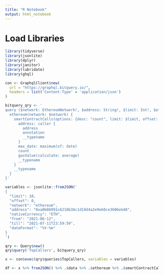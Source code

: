 ```yaml
---
title: "R Notebook"
output: html_notebook
---
```


# Load Libraries
```r
library(tidyverse)
library(jsonlite)
library(dplyr)
library(janitor)
library(lubridate)
library(ghql)
```

```r
con <- GraphqlClient$new(
  url = "https://graphql.bitquery.io/",
  headers = list('Content-Type' = 'application/json')
)
```


```r
bitquery_qry <- '
query ($network: EthereumNetwork!, $address: String!, $limit: Int!, $offset: Int!, $from: ISO8601DateTime, $till: ISO8601DateTime) {
  ethereum(network: $network) {
    smartContractCalls(options: {desc: "count", limit: $limit, offset: $offset}, date: {since: $from, till: $till}, smartContractAddress: {is: $address}) {
      address: caller {
        address
        annotation
        __typename
      }
      max_date: maximum(of: date)
      count
      gasValue(calculate: average)
      __typename
    }
    __typename
  }
}'

```

```r
variables <- jsonlite::fromJSON('
{
  "limit": 10,
  "offset": 0,
  "network": "ethereum",
  "address": "0xa0b86991c6218b36c1d19d4a2e9eb0ce3606eb48",
  "nativeCurrency": "ETH",
  "from": "2021-06-12",
  "till": "2021-07-11T23:59:59",
  "dateFormat": "%Y-%m"
}
')
```


```r
qry <- Query$new()
qry$query('TopCallers', bitquery_qry)
```

```r
x <- con$exec(qry$queries$TopCallers, variables = variables)
```


```r
df <- x %>% fromJSON() %>% .$data %>% .$ethereum %>% .$smartContractCalls
```

